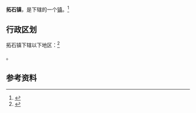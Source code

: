 {{中国乡级行政区
|景观照片文件名 = Tashi Station.JPG
|景观照片描述 = [[陇海铁路|陇海铁路]][[拓石站|拓石站]]
|汉语拼音 = 
|其他语言 = 
|其他语言名称 = 
|旧称 = 
|地名出处 = 
|位置图文件名 = 
|位置图描述 = 
|自定义图片= 
|建置时间 = 
|政府驻地 = 
|毗邻 = 
|总面积 = 
|总人口 = 
|总人口年份 = 
|户籍人口 = 
|户籍人口年份 = 
|常住人口 = 
|常住人口年份 = 
|人口密度 = 
|GDP = 
|GDP年份 = 
|邮政编码 = 
|电话区号 = 917
|官方网站 = 
|网站名称 = 
|61/03/04/114/000}}

'''拓石镇'''，是{{PRC admin/fullname|61/03/04/114/000|3}}下辖的一个[[行政建制镇|镇]]。<ref>{{PRC admin/ref sgc|{{PRC admin/parent|61/03/04/114/000}}}}</ref>

== 行政区划 ==

拓石镇下辖以下地区：<ref>{{PRC admin/ref sgc|61/03/04/114/000}}</ref>

{{PRC admin/children|61/03/04/114/000}}。

== 参考资料 ==

{{reflist}}

{{行政区划小作品}}
{{PRC admin/navcat|61/03/04/114/000}}